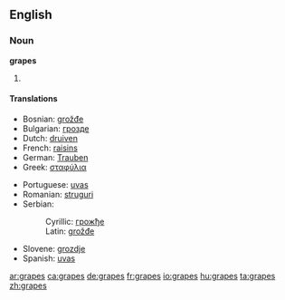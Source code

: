==English==

===Noun===
'''grapes'''

# {{plural of|[[grape]]}}

====Translations====
{{trans-top|plural of grape}}
* Bosnian: [[grožđe#Bosnian|grožđe]] {{n|p}}
* Bulgarian: [[грозде]] {{n|p}}
* Dutch: [[druiven]] {{f|p}}
* French: [[raisins]] {{m|p}}
* German: [[Trauben]] {{f|p}}
* Greek: [[σταφύλια]]
{{trans-mid}}
* Portuguese: [[uvas]] {{f|p}}
* Romanian: [[struguri]] {{m|p}}
* Serbian:
*: Cyrillic: [[грожђе#Serbian|грожђе]] {{n}} {{p}}
*: Latin: [[grožđe#Serbian|grožđe]] {{n}} {{p}}
* Slovene: [[grozdje]] {{n|p}}
* Spanish: [[uvas]] {{f|p}}
{{trans-bottom}}

[[ar:grapes]]
[[ca:grapes]]
[[de:grapes]]
[[fr:grapes]]
[[io:grapes]]
[[hu:grapes]]
[[ta:grapes]]
[[zh:grapes]]